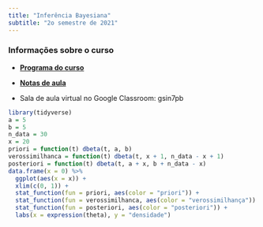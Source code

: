 ```yaml
---
title: "Inferência Bayesiana"
subtitle: "2o semestre de 2021"
---
```


### Informações sobre o curso

- [**Programa do curso**](./syllabus/){target="_blank"}

- [**Notas de aula**](https://github.com/rbstern/bayesian_inference_book/raw/master/book.pdf)

- Sala de aula virtual no Google Classroom: gsin7pb

```r
library(tidyverse)
a = 5
b = 5
n_data = 30
x = 20
priori = function(t) dbeta(t, a, b)
verossimilhanca = function(t) dbeta(t, x + 1, n_data - x + 1)
posteriori = function(t) dbeta(t, a + x, b + n_data - x)
data.frame(x = 0) %>% 
  ggplot(aes(x = x)) +
  xlim(c(0, 1)) +
  stat_function(fun = priori, aes(color = "priori")) +
  stat_function(fun = verossimilhanca, aes(color = "verossimilhança")) +
  stat_function(fun = posteriori, aes(color = "posteriori")) +
  labs(x = expression(theta), y = "densidade")
```
